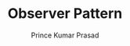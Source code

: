 ---
guideId: DESIGN-PATTERNS-101
moduleId: DESIGN-PATTERNS-13
title: Observer Pattern
description: Establish a one-to-many dependency between objects.
author: Prince Kumar Prasad
author_url: https://www.linkedin.com/in/prince63/
---